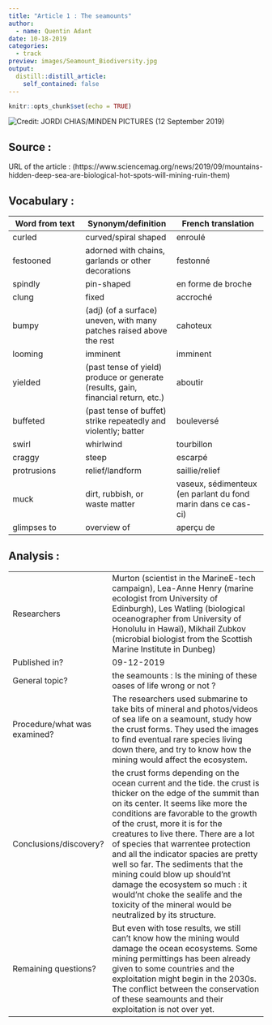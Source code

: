 ```yaml
---
title: "Article 1 : The seamounts"
author:
  - name: Quentin Adant
date: 10-18-2019
categories:
  - track
preview: images/Seamount_Biodiversity.jpg
output:
  distill::distill_article:
    self_contained: false
---
```


```r
knitr::opts_chunk$set(echo = TRUE)
```

![ [Credit: JORDI CHIAS/MINDEN PICTURES](https://www.sciencemag.org/sites/default/files/styles/inline__699w__no_aspect/public/ma_0913_Mountains_Seamount_biodiversity_700px.jpg?itok=Em8gdRlS)](images/Seamount_Biodiversity.jpg) (12 September 2019)

## Source :

URL of the article : (https://www.sciencemag.org/news/2019/09/mountains-hidden-deep-sea-are-biological-hot-spots-will-mining-ruin-them)

## Vocabulary :

| Word from text | Synonym/definition | French translation |
|----------------|--------------------|--------------------|
|curled          |curved/spiral shaped|enroulé             |
|festooned       |adorned with chains, garlands or other decorations|festonné            |
|spindly         |pin-shaped          |en forme de broche  |
|clung           |fixed               |accroché            |
|bumpy           |(adj) (of a surface) uneven, with many patches raised above the rest|cahoteux            |
|looming         |imminent            |imminent            |
|yielded         |(past tense of yield) produce or generate (results, gain, financial return, etc.)|aboutir             |
|buffeted        |(past tense of buffet) strike repeatedly and violently; batter|bouleversé          |
|swirl           |whirlwind           |tourbillon          |
|craggy          |steep               |escarpé             |
|protrusions     |relief/landform     |saillie/relief      |
|muck            |dirt, rubbish, or waste matter|vaseux, sédimenteux (en parlant du fond marin dans ce cas-ci)|
|glimpses to     |overview of         |aperçu de           |

## Analysis :

|                              |                                                                     |
| ---------------------------- | ------------------------------------------------------------------- |
| Researchers                  | Murton (scientist in the MarineE-tech campaign), Lea-Anne Henry (marine ecologist from University of Edinburgh), Les Watling (biological oceanographer from University of Honolulu in Hawaï), Mikhail Zubkov (microbial biologist from the Scottish Marine Institute in Dunbeg) |
| Published in?                | 09-12-2019                                                       |
| General topic?               | the seamounts : Is the mining of these oases of life wrong or not ?    |
| Procedure/what was examined? | The researchers used submarine to take bits of mineral and photos/videos of sea life on a seamount, study how the crust forms. They used the images to find eventual rare species living down there, and try to know how the mining would affect the ecosystem. |
| Conclusions/discovery?       | the crust forms depending on the ocean current and the tide. the crust is thicker on the edge of the summit than on its center. It seems like more the conditions are favorable to the growth of the crust, more it is for the creatures to live there. There are a lot of species that warrentee protection and all the indicator spacies are pretty well so far. The sediments that the mining could blow up should'nt damage the ecosystem so much : it would'nt choke the sealife and the toxicity of the mineral would be neutralized by its structure. |
| Remaining questions?         | But even with tose results, we still can't know how the mining would damage the ocean ecosystems. Some mining permittings has been already given to some countries and the exploitation might begin in the 2030s. The conflict between the conservation of these seamounts and their exploitation is not over yet. |


